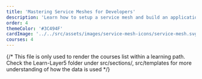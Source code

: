 ---
title: 'Mastering Service Meshes for Developers'
description: 'Learn how to setup a service mesh and build an application'
order: 4
themeColor: '#3C494F'
cardImage: '../../src/assets/images/service-mesh-icons/service-mesh.svg'
courses: 4
---

{/*
  This file is only used to render the courses list within a learning path.
  Check the Learn-Layer5 folder under src/sections/, src/templates for more understanding of how the data is used
*/}